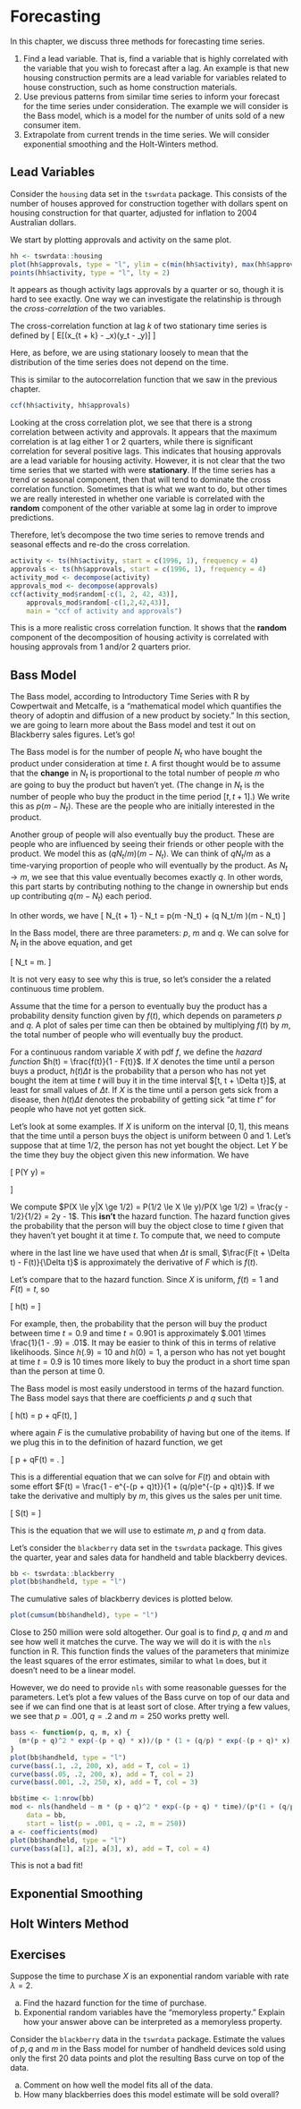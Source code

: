 # Forecasting

In this chapter, we discuss three methods for forecasting time series. 

1. Find a lead variable. That is, find a variable that is highly correlated with the variable that you wish to forecast after a lag. An example is that new housing construction permits are a lead variable for variables related to house construction, such as home construction materials.
2. Use previous patterns from similar time series to inform your forecast for the time series under consideration. The example we will consider is the Bass model, which is a model for the number of units sold of a new consumer item.
3. Extrapolate from current trends in the time series. We will consider exponential smoothing and the Holt-Winters method.

## Lead Variables

Consider the `housing` data set in the `tswrdata` package. This consists of the number of houses approved for construction together with dollars spent on housing construction for that quarter, adjusted for inflation to 2004 Australian dollars. 

We start by plotting approvals and activity on the same plot.

```r
hh <- tswrdata::housing
plot(hh$approvals, type = "l", ylim = c(min(hh$activity), max(hh$approvals)))
points(hh$activity, type = "l", lty = 2)
```

It appears as though activity lags approvals by a quarter or so, though it is hard to see exactly. One way we can investigate the relatinship is through the _cross-correlation_ of the two variables. 

::: definition
The cross-correlation function at lag $k$ of two stationary time series is defined by 
\[
E[(x_{t + k} - \mu_x)(y_t - \mu_y)]
\]
:::

Here, as before, we are using stationary loosely to mean that the distribution of the time series does not depend on the time. 

This is similar to the autocorrelation function that we saw in the previous chapter. 

```r
ccf(hh$activity, hh$approvals)
```

Looking at the cross correlation plot, we see that there is a strong correlation between activity and approvals. It appears that the maximum correlation is at lag either 1 or 2 quarters, while there is significant correlation for several positive lags. This indicates that housing approvals are a lead variable for housing activity. However, it is not clear that the two time series that we started with were **stationary**. If the time series has a trend or seasonal component, then that will tend to dominate the cross correlation function. Sometimes that is what we want to do, but other times we are really interested in whether one variable is correlated with the **random** component of the other variable at some lag in order to improve predictions.

Therefore, let's decompose the two time series to remove trends and seasonal effects and re-do the cross correlation.

```r
activity <- ts(hh$activity, start = c(1996, 1), frequency = 4)
approvals <- ts(hh$approvals, start = c(1996, 1), frequency = 4)
activity_mod <- decompose(activity)
approvals_mod <- decompose(approvals)
ccf(activity_mod$random[-c(1, 2, 42, 43)], 
    approvals_mod$random[-c(1,2,42,43)], 
    main = "ccf of activity and approvals")
```

This is a more realistic cross correlation function. It shows that the **random** component of the decomposition of housing activity is correlated with housing approvals from 1 and/or 2 quarters prior. 

## Bass Model

The Bass model, according to Introductory Time Series with R by Cowpertwait and Metcalfe, is a "mathematical model which quantifies the theory of adoptin and diffusion of a new product by society." In this section, we are going to learn more about the Bass model and test it out on Blackberry sales figures. Let's go!

The Bass model is for the number of people $N_t$ who have bought the product under consideration at time $t$. A first thought would be to assume that the **change** in $N_t$ is proportional to the total number of people $m$ who are going to buy the product but haven't yet. (The change in $N_t$ is the number of people who buy the product in the time period $[t, t+1]$.) We write this as $p(m - N_t)$. These are the people who are initially interested in the product. 

Another group of people will also eventually buy the product. These are people who are influenced by seeing their friends or other people with the product. We model this as $(q N_t/m) (m - N_t)$. We can think of $q N_t/m$ as a time-varying proportion of people who will eventually by the product. As $N_t \to m$, we see that this value eventually becomes exactly $q$. In other words, this part starts by contributing nothing to the change in ownership but ends up contributing $q(m - N_t)$ each period.

In other words, we have 
\[
N_{t + 1} - N_t = p(m -N_t) + \bigl(q N_t/m \big)(m - N_t)
\]

In the Bass model, there are three parameters: $p$, $m$ and $q$.  We can solve for $N_t$ in the above equation, and get

\[
N_t = m\frac{1 - e^{-(p + q)t}}{1 + (q/p)e^{-(p + q)t}}.
\]

It is not very easy to see why this is true, so let's consider the a related continuous time problem. 

Assume that the time for a person to eventually buy the product has a probability density function given by $f(t)$, which depends on parameters $p$ and $q$. A plot of sales per time can then be obtained by multiplying $f(t)$ by $m$, the total number of people who will eventually buy the product. 

::: background

For a continuous random variable $X$ with pdf $f$, we define the _hazard function_ $h(t) = \frac{f(t)}{1 - F(t)}$. If $X$ denotes the time until a person buys a product, $h(t) \Delta t$ is the probability that a person who has not yet bought the item at time $t$ will buy it in the time interval $[t, t + \Delta t}]$, at least for small values of $\Delta t$. If $X$ is the time until a person gets sick from a disease, then $h(t) \Delta t$ denotes the probability of getting sick "at time $t$" for people who have not yet gotten sick.

Let's look at some examples. If $X$ is uniform on the interval $[0, 1]$, this means that the time until a person buys the object is uniform between 0 and 1. Let's suppose that at time 1/2, the person has not yet bought the object. Let $Y$ be the time they buy the object given this new information. We have

\[
P(Y \le y) = \begin{cases}
0& y \le 1/2\\
P(X \le y|X \ge 1/2) & 1/2 \le y \le 1\\
1& y > 1
\end{cases}
\]

We compute $P(X \le y|X \ge 1/2) = P(1/2 \le X \le y)/P(X \ge 1/2) = \frac{y - 1/2}{1/2} = 2y - 1$. This **isn't** the hazard function. The hazard function gives the probability that the person will buy the object close to time $t$ given that they haven't yet bought it at time $t$. To compute that, we need to compute 

\begin{align*}
P(X \le t + \Delta t|X \ge t) &= \frac{P(t \le X \le t + \Delta t)}{1 - F(t)} \\
&= \Delta t \frac{F(t + \Delta t) - F(t)}{\Delta t}{1}{1 - F(t)} \\
&\approx \Delta t \frac{f(t)}{1 - F(t)},
\end{align*}
where in the last line we have used that when $\Delta t$ is small, $\frac{F(t + \Delta t) - F(t)}{\Delta t}$ is approximately the derivative of $F$ which is $f(t)$.


Let's compare that to the hazard function. Since $X$ is uniform, $f(t) = 1$ and $F(t) = t$, so 

\[
h(t) = \frac{1}{1 - t}
\]

For example, then, the probability that the person will buy the product between time $t = 0.9$ and time $t = 0.901$ is approximately $.001 \times \frac{1}{1 - .9} = .01$. It may be easier to think of this in terms of relative likelihoods. Since $h(.9) = 10$ and $h(0) = 1$, a person who has not yet bought at time $t = 0.9$ is 10 times more likely to buy the product in a short time span than the person at time 0. 
:::


The Bass model is most easily understood in terms of the hazard function. The Bass model says that there are coefficients $p$ and $q$ such that

\[
h(t) = p + qF(t),
\]

where again $F$ is the cumulative probability of having but one of the items. If we plug this in to the definition of hazard function, we get 

\[
p + qF(t) = \frac{f(t)}{1 - F(t)}.
\]

This is a differential equation that we can solve for $F(t)$ and obtain with some effort $F(t) = \frac{1 - e^{-(p + q)t}}{1 + (q/p)e^{-(p + q)t}}$. If we take the derivative and multiply by $m$, this gives us the sales per unit time. 

\[
S(t) = \frac{m(p + q)^2e^{-(p + q)t}}{p\bigl(1 + (q/p)e^{-(p + q)t}\bigr)^2}
\]

This is the equation that we will use to estimate $m$, $p$ and $q$ from data.

::: example
Let's consider the `blackberry` data set in the `tswrdata` package. This gives the quarter, year and sales data for handheld and table blackberry devices. 

```r
bb <- tswrdata::blackberry
plot(bb$handheld, type = "l")
```

The cumulative sales of blackberry devices is plotted below.

```r
plot(cumsum(bb$handheld), type = "l")
```

Close to 250 million were sold altogether. Our goal is to find $p$, $q$ and $m$ and see how well it matches the curve.  The way we will do it is with the `nls` function in R. This function finds the values of the parameters that minimize the least squares of the error estimates, similar to what `lm` does, but it doesn't need to be a linear model.

However, we do need to provide `nls` with some reasonable guesses for the parameters. Let's plot a few values of the Bass curve on top of our data and see if we can find one that is at least sort of close. After trying a few values, we see that $p = .001$, $q = .2$ and $m = 250$ works pretty well.

```r
bass <- function(p, q, m, x) {
  (m*(p + q)^2 * exp(-(p + q) * x))/(p * (1 + (q/p) * exp(-(p + q)* x))^2)
}
plot(bb$handheld, type = "l")
curve(bass(.1, .2, 200, x), add = T, col = 1)
curve(bass(.05, .2, 200, x), add = T, col = 2)
curve(bass(.001, .2, 250, x), add = T, col = 3)
```


```r
bb$time <- 1:nrow(bb)
mod <- nls(handheld ~ m * (p + q)^2 * exp(-(p + q) * time)/(p*(1 + (q/p)* exp(-(p + q)* time))^2),
    data = bb,
    start = list(p = .001, q = .2, m = 250))
a <- coefficients(mod)
plot(bb$handheld, type = "l")
curve(bass(a[1], a[2], a[3], x), add = T, col = 4)
```

This is not a bad fit!
:::

## Exponential Smoothing

## Holt Winters Method

## Exercises

::: {.exercise #ex:hazardfunction}
Suppose the time to purchase $X$ is an exponential random variable with rate $\lambda = 2$. 

a. Find the hazard function for the time of purchase.
b. Exponential random variables have the "memoryless property." Explain how your answer above can be interpreted as a memoryless property.
:::

::: exercise
Consider the `blackberry` data in the `tswrdata` package. Estimate the values of $p, q$ and $m$ in the Bass model for number of handheld devices sold using only the first 20 data points and plot the resulting Bass curve on top of the data. 

a. Comment on how well the model fits all of the data.
b. How many blackberries does this model estimate will be sold overall?
:::
